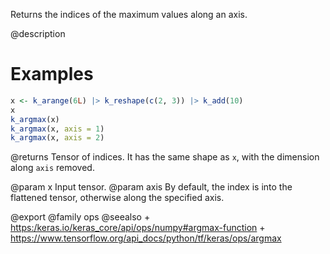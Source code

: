 Returns the indices of the maximum values along an axis.

@description

# Examples
```r
x <- k_arange(6L) |> k_reshape(c(2, 3)) |> k_add(10)
x
k_argmax(x)
k_argmax(x, axis = 1)
k_argmax(x, axis = 2)
```

@returns
Tensor of indices. It has the same shape as `x`, with the dimension
along `axis` removed.

@param x Input tensor.
@param axis By default, the index is into the flattened tensor, otherwise
    along the specified axis.

@export
@family ops
@seealso
+ <https:/keras.io/keras_core/api/ops/numpy#argmax-function>
+ <https://www.tensorflow.org/api_docs/python/tf/keras/ops/argmax>
